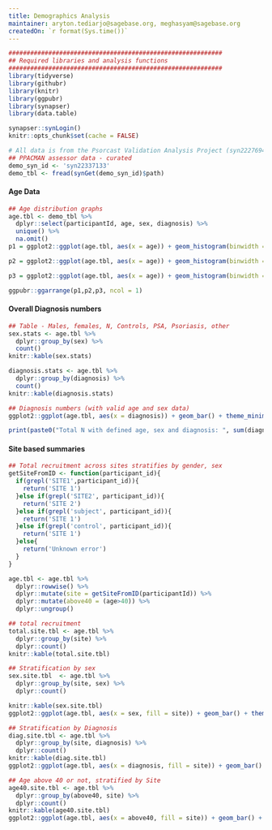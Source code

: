 ```yaml
---
title: Demographics Analysis
maintainer: aryton.tediarjo@sagebase.org, meghasyam@sagebase.org
createdOn: `r format(Sys.time())`
---
```


```r
###########################################################
## Required libraries and analysis functions
###########################################################
library(tidyverse)
library(githubr)
library(knitr)
library(ggpubr)
library(synapser)
library(data.table)

synapser::synLogin()
knitr::opts_chunk$set(cache = FALSE)
```


```r
# All data is from the Psorcast Validation Analysis Project (syn22276946)
## PPACMAN assessor data - curated
demo_syn_id <- 'syn22337133'
demo_tbl <- fread(synGet(demo_syn_id)$path)
```


#### Age Data
```r

## Age distribution graphs
age.tbl <- demo_tbl %>% 
  dplyr::select(participantId, age, sex, diagnosis) %>% 
  unique() %>% 
  na.omit()
p1 = ggplot2::ggplot(age.tbl, aes(x = age)) + geom_histogram(binwidth = 5, position = 'dodge') + theme_minimal() + ggtitle('Age (5 yr binwidth)')

p2 = ggplot2::ggplot(age.tbl, aes(x = age)) + geom_histogram(binwidth = 5, position = 'dodge') + facet_wrap(~sex)+theme_minimal() + ggtitle('Age (5 yr binwidth)')

p3 = ggplot2::ggplot(age.tbl, aes(x = age)) + geom_histogram(binwidth = 5, position = 'dodge') + facet_wrap(~diagnosis)+theme_minimal() + ggtitle('Age stratified by Diagnosis (5 yr binwidth)')

ggpubr::ggarrange(p1,p2,p3, ncol = 1)
```

#### Overall Diagnosis numbers
```r

## Table - Males, females, N, Controls, PSA, Psoriasis, other
sex.stats <- age.tbl %>% 
  dplyr::group_by(sex) %>% 
  count() 
knitr::kable(sex.stats)

diagnosis.stats <- age.tbl %>% 
  dplyr::group_by(diagnosis) %>% 
  count()
knitr::kable(diagnosis.stats)

## Diagnosis numbers (with valid age and sex data)
ggplot2::ggplot(age.tbl, aes(x = diagnosis)) + geom_bar() + theme_minimal() 

print(paste0("Total N with defined age, sex and diagnosis: ", sum(diagnosis.stats$n, na.rm = T)))
```

#### Site based summaries
```r

## Total recruitment across sites stratifies by gender, sex
getSiteFromID <- function(participant_id){
  if(grepl('SITE1',participant_id)){
    return('SITE 1')
  }else if(grepl('SITE2', participant_id)){
    return('SITE 2')
  }else if(grepl('subject', participant_id)){
    return('SITE 1')
  }else if(grepl('control', participant_id)){
    return('SITE 1')
  }else{
    return('Unknown error')
  }
}

age.tbl <- age.tbl %>% 
  dplyr::rowwise() %>% 
  dplyr::mutate(site = getSiteFromID(participantId)) %>% 
  dplyr::mutate(above40 = (age>40)) %>% 
  dplyr::ungroup()

## total recruitment
total.site.tbl <- age.tbl %>% 
  dplyr::group_by(site) %>% 
  dplyr::count()
knitr::kable(total.site.tbl)

## Stratification by sex
sex.site.tbl  <- age.tbl %>% 
  dplyr::group_by(site, sex) %>% 
  dplyr::count()

knitr::kable(sex.site.tbl)
ggplot2::ggplot(age.tbl, aes(x = sex, fill = site)) + geom_bar() + theme_cleveland()

## Stratification by Diagnosis
diag.site.tbl <- age.tbl %>% 
  dplyr::group_by(site, diagnosis) %>% 
  dplyr::count()
knitr::kable(diag.site.tbl)
ggplot2::ggplot(age.tbl, aes(x = diagnosis, fill = site)) + geom_bar() + theme_cleveland()

## Age above 40 or not, stratified by Site
age40.site.tbl <- age.tbl %>% 
  dplyr::group_by(above40, site) %>% 
  dplyr::count()
knitr::kable(age40.site.tbl)
ggplot2::ggplot(age.tbl, aes(x = above40, fill = site)) + geom_bar() + theme_cleveland()
```
